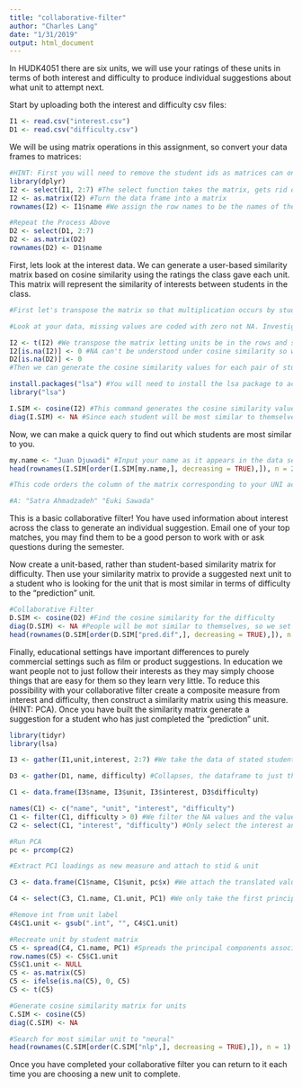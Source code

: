 ```yaml
---
title: "collaborative-filter"
author: "Charles Lang"
date: "1/31/2019"
output: html_document
---
```

In HUDK4051 there are six units, we will use your ratings of these units in terms of both interest and difficulty to produce individual suggestions about what unit to attempt next.

Start by uploading both the interest and difficulty csv files:
```r
I1 <- read.csv("interest.csv")
D1 <- read.csv("difficulty.csv")
```

We will be using matrix operations in this assignment, so convert your data frames to matrices:
```r
#HINT: First you will need to remove the student ids as matrices can only contain one data type. You will then need to rename your row names with the student ids.
library(dplyr) 
I2 <- select(I1, 2:7) #The select function takes the matrix, gets rid of the names, and flips it so that the names are on the rows.  
I2 <- as.matrix(I2) #Turn the data frame into a matrix
rownames(I2) <- I1$name #We assign the row names to be the names of the student

#Repeat the Process Above
D2 <- select(D1, 2:7) 
D2 <- as.matrix(D2)
rownames(D2) <- D1$name
```

First, lets look at the interest data. We can generate a user-based similarity matrix based on cosine similarity using the ratings the class gave each unit. This matrix will represent the similarity of interests between students in the class.
```r
#First let's transpose the matrix so that multiplication occurs by students rather than units.

#Look at your data, missing values are coded with zero not NA. Investigate cosine similarity and decide whether your missing values should be coded with zeros or NAs. Explain your choice.

I2 <- t(I2) #We transpose the matrix letting units be in the rows and students be in the columns
I2[is.na(I2)] <- 0 #NA can't be understood under cosine similarity so we substitute it to zero.
D2[is.na(D2)] <- 0 
#Then we can generate the cosine similarity values for each pair of students.

install.packages("lsa") #You will need to install the lsa package to access the cosine command.
library("lsa")

I.SIM <- cosine(I2) #This command generates the cosine similarity values as a new matrix. Click on I.SIM in the Global Environment pane to see what it looks like.
diag(I.SIM) <- NA #Since each student will be most similar to themselves we want to remove that information
```

Now, we can make a quick query to find out which students are most similar to you. 
```r

my.name <- "Juan Djuwadi" #Input your name as it appears in the data set
head(rownames(I.SIM[order(I.SIM[my.name,], decreasing = TRUE),]), n = 2) 

#This code orders the column of the matrix corresponding to your UNI according to similarity and returns the top two UNI ids for the students who's interests are most similar to yours. The function returns the two names that are most similar to you. 

#A: "Satra Ahmadzadeh" "Euki Sawada"  
```

This is a basic collaborative filter! You have used information about interest across the class to generate an individual suggestion. Email one of your top matches, you may find them to be a good person to work with or ask questions during the semester.

Now create a unit-based, rather than student-based similarity matrix for difficulty. Then use your similarity matrix to provide a suggested next unit to a student who is looking for the unit that is most similar in terms of difficulty to the "prediction" unit. 
```r

#Collaborative Filter
D.SIM <- cosine(D2) #Find the cosine similarity for the difficulty 
diag(D.SIM) <- NA #People will be mot similar to themselves, so we set the diagonal values to NA. 
head(rownames(D.SIM[order(D.SIM["pred.dif",], decreasing = TRUE),]), n = 1) 
```

Finally, educational settings have important differences to purely commercial settings such as film or product suggestions. In education we want people not to just follow their interests as they may simply choose things that are easy for them so they learn very little. To reduce this possibility with your collaborative filter create a composite measure from interest and difficulty, then construct a similarity matrix using this measure. (HINT: PCA). Once you have built the similarity matrix generate a suggestion for a student who has just completed the "prediction" unit.
```r

library(tidyr)
library(lsa)

I3 <- gather(I1,unit,interest, 2:7) #We take the data of stated student interest and wrangle it. Columns from left to right: name, unit, interest. 

D3 <- gather(D1, name, difficulty) #Collapses, the dataframe to just the name and difficulty column.  

C1 <- data.frame(I3$name, I3$unit, I3$interest, D3$difficulty) 

names(C1) <- c("name", "unit", "interest", "difficulty") 
C1 <- filter(C1, difficulty > 0) #We filter the NA values and the values of 0.
C2 <- select(C1, "interest", "difficulty") #Only select the interest and difficulty columns.

#Run PCA
pc <- prcomp(C2)

#Extract PC1 loadings as new measure and attach to stid & unit

C3 <- data.frame(C1$name, C1$unit, pc$x) #We attach the translated values from the point cloud to a new data frame

C4 <- select(C3, C1.name, C1.unit, PC1) #We only take the first principal component and disregard the second one. 

#Remove int from unit label
C4$C1.unit <- gsub(".int", "", C4$C1.unit)

#Recreate unit by student matrix
C5 <- spread(C4, C1.name, PC1) #Spreads the principal components associated to the student name and the un 
row.names(C5) <- C5$C1.unit
C5$C1.unit <- NULL
C5 <- as.matrix(C5)
C5 <- ifelse(is.na(C5), 0, C5)
C5 <- t(C5)

#Generate cosine similarity matrix for units
C.SIM <- cosine(C5)
diag(C.SIM) <- NA

#Search for most similar unit to "neural"
head(rownames(C.SIM[order(C.SIM["nlp",], decreasing = TRUE),]), n = 1)

```

Once you have completed your collaborative filter you can return to it each time you are choosing a new unit to complete.